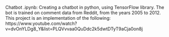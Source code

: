 Chatbot .ipynb: Creating a chatbot in python, using TensorFlow library.
The bot is trained on comment data from Reddit, from the years 2005 to 2012.
This project is an implementation of the following:
https://www.youtube.com/watch?v=dvOnYLDg8_Y&list=PLQVvvaa0QuDdc2k5dwtDTyT9aCja0on8j
